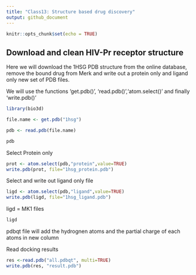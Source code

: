 ```yaml
---
title: "Class13: Structure based drug discovery"
output: github_document
---
```


```r
knitr::opts_chunk$set(echo = TRUE)
```

## Download and clean HIV-Pr receptor structure 

Here we will download the 1HSG PDB structure from the online database,
remove the bound drug from Merk and write out a protein only and ligand only new set of PDB files. 

We will use the functions 'get.pdb()', 'read.pdb()','atom.select()' and finally 'write.pdb()'

```r
library(bio3d)

file.name <- get.pdb("1hsg")

pdb <- read.pdb(file.name)

pdb
```

Select Protein only
```r
prot <- atom.select(pdb,"protein",value=TRUE)
write.pdb(prot, file="1hsg_protein.pdb")
```

Select and write out ligand only file
```r
ligd <- atom.select(pdb,"ligand",value=TRUE)
write.pdb(ligd, file="1hsg_ligand.pdb")
```

ligd = MK1 files 
```r

ligd

```

pdbqt file will add the hydrognen atoms and the partial charge of each atoms in new column 

Read docking results

```r
res <-read.pdb("all.pdbqt", multi=TRUE)
write.pdb(res, "result.pdb")
```

